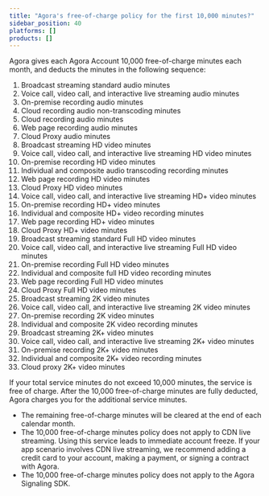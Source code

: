 ```yaml
---
title: "Agora's free-of-charge policy for the first 10,000 minutes?"
sidebar_position: 40
platforms: []
products: []
---
```



Agora gives each <Link to="{{Global.AGORA_CONSOLE_URL}}">Agora Account</Link> 10,000 free-of-charge minutes each month, and deducts the minutes in the following sequence:

1. Broadcast streaming standard audio minutes
2. Voice call, video call, and interactive live streaming audio minutes
3. On-premise recording audio minutes
4. Cloud recording audio non-transcoding minutes
5. Cloud recording audio minutes
6. Web page recording audio minutes
7. Cloud Proxy audio minutes
8. Broadcast streaming HD video minutes
9. Voice call, video call, and interactive live streaming HD video minutes
10. On-premise recording HD video minutes
11. Individual and composite audio transcoding recording minutes
12. Web page recording HD video minutes
13. Cloud Proxy HD video minutes
14. Voice call, video call, and interactive live streaming HD+ video minutes
15. On-premise recording HD+ video minutes
16. Individual and composite HD+ video recording minutes
17. Web page recording HD+ video minutes
18. Cloud Proxy HD+ video minutes
19. Broadcast streaming standard Full HD video minutes
20. Voice call, video call, and interactive live streaming Full HD video minutes
21. On-premise recording Full HD video minutes
22. Individual and composite full HD video recording minutes
23. Web page recording Full HD video minutes
24. Cloud Proxy Full HD video minutes
25. Broadcast streaming 2K video minutes
26. Voice call, video call, and interactive live streaming 2K video minutes
27. On-premise recording 2K video minutes
28. Individual and composite 2K video recording minutes
29. Broadcast streaming 2K+ video minutes
30. Voice call, video call, and interactive live streaming 2K+ video minutes
31. On-premise recording 2K+ video minutes
32. Individual and composite 2K+ video recording minutes
33. Cloud proxy 2K+ video minutes

If your total service minutes do not exceed 10,000 minutes, the service is free of charge. After the 10,000 free-of-charge minutes are fully deducted, Agora charges you for the additional service minutes.

<div class="alert note">
  <ul>
    <li>
      The remaining free-of-charge minutes will be cleared at the end of each
      calendar month.
    </li>
    <li>
      The 10,000 free-of-charge minutes policy does not apply to CDN live
      streaming. Using this service leads to immediate account freeze. If your
      app scenario involves CDN live streaming, we recommend adding a credit
      card to your account, making a payment, or signing a contract with Agora.
    </li>
    <li>
      The 10,000 free-of-charge minutes policy does not apply to the Agora Signaling
      SDK.
    </li>
  </ul>
</div>
